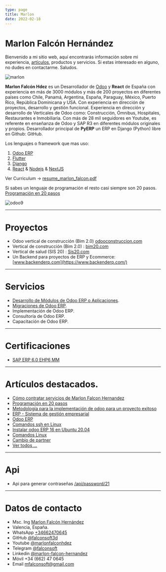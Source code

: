 ```yaml
---
type: page
title: Marlon
date: 2022-02-18
---
```


# Marlon Falcón Hernández

Bienvenido a mi sitio web, aquí encontrarás información sobre mi experiencia, [artículos](/posts), productos y servicios. Si estas interesado en alguno, no dudes en contactarme. Saludos.

<Image
  src="/images/marlon_yellow2.png"
  alt="marlon"
  width={1280}
  height={720}
  priority
  className="next-image"
/>

**Marlon Falcón Hdez** es un Desarrollador de [Odoo](/odoo-espana) y **React** de España con experiencia en más de 3000 módulos y más de 200 proyectos en diferentes países como Chile, Panamá, Argentina, España, Paraguay, México, Puerto Rico, República Dominicana y USA. Con experiencia en dirección de proyectos, desarrollo y gestión funcional. Experiencia en dirección y desarrollo de Verticales de Odoo como: Construcción, Ómnibus, Hospitales, Restaurantes e Inmobiliaria. Con más de 28 mil seguidores en Youtube, es referente en enseñanza de Odoo y SAP R3 en diferentes módulos originales y propios. Desarrollador principal de **PyERP** un ERP en Django (Python) libre en Github: GitHub.

Los lenguajes o framework que mas uso:
1. [Odoo ERP](/tags/odoo)
2. [Flutter](/tags/flutter)
3. [Django](/tags/django)
4. [React](/tags/react) & [Nodejs](/tags/nodejs) & [NextJS](tags/nextjs)

Ver Curriculum -> [resume_marlon_falcon.pdf](https://github.com/falconsoft3d/documents/blob/main/resume_marlon_falcon.pdf)

Si sabes un lenguaje de programación el resto casi siempre son 20 pasos. [Programación en 20 pasos](/tags/20pasos)

<Image
  src="/images/banner.png"
  alt="odoo9"
  width={800}
  height={250}
  priority
  className="next-image"
/>

---
# Proyectos
- Odoo vertical de construcción (Bim 2.0) [odooconstruccion.com](https://odooconstruccion.com)
- Vertical de construcción (Bim 2.0) : [bim20.com](https://bim20.com)
- Vertical de salud (SIS 20) : [Sis20.com](https://sis20.com)
- Un Backend para proyectos de ERP y Ecommerce: [www.backenderp.com](https://www.backenderp.com/)

---

# Servicios
- [Desarrollo de Módulos de Odoo ERP o Aplicaciones](/posts/servicios-desarrollo-modulos-odoo).
- [Migraciones de Odoo ERP](/posts/odoo-migraciones).
- Implementación de Odoo ERP.
- Consultoría de Odoo ERP.
- Capacitación de Odoo ERP.
---

# Certificaciones
- [SAP ERP 6.0 EHP6 MM](/images/certificaciones/sap_mm_2016.jpeg)
---


# Artículos destacados.
- [Cómo contratar servicios de Marlon Falcon Hernandez](/posts/como-contratar-servicios-marlon)
- [Programación en 20 pasos](/tags/20pasos)
- [Metodología para la implementación de odoo para un proyecto exitoso](/posts/metodologia-implementacion-de-odoo-para-un-proyecto-exitoso)
- [ERP - Sistema de gestión empresarial](/posts/erp)
- [Odoo ERP](/posts/odoo-erp)
- [Comandos ssh en Linux](/posts/linux-ssh)
- [Instalar odoo ERP 16 en Ubuntu 20.04](/posts/instalar-odoo-16)
- [Comandos Linux](/posts/linux-comandos)
- [Cambio de partner](/posts/odoo-cambio-partner)
- [Ver todos ...](/posts)
---

# Api
- Api para generar contraseñas [/api/password/21](/api/password/21)
---

# Datos de contacto
- Msc. Ing [Marlon Falcón Hernández](/contacto)
- Valencia, España.
- WhatsApp [+34662470645](https://web.whatsapp.com/send?phone=34662470645&text=)
- GitHub [@falconsoft3d](https://github.com/falconsoft3d)
- Youtube [@marlonfalconhdez](https://www.youtube.com/@marlonfalconhdez)
- Telegram [@falconsoft](https://t.me/falconsoft)
- Linkedin [@marlon-falcon-hernandez](https://www.linkedin.com/in/marlon-falc%C3%B3n-3a2aa9a4/)
- Móvil +34 (662) 47 0645
- Email mfalconsoft@gmail.com
